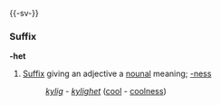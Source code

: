 {{-sv-}}
===Suffix===
'''-het'''

#[[Suffix]] giving an adjective a [[nounal]] meaning; [[-ness]]
#:''[[kylig]] - [[kylighet]]'' ([[cool]] - [[coolness]])